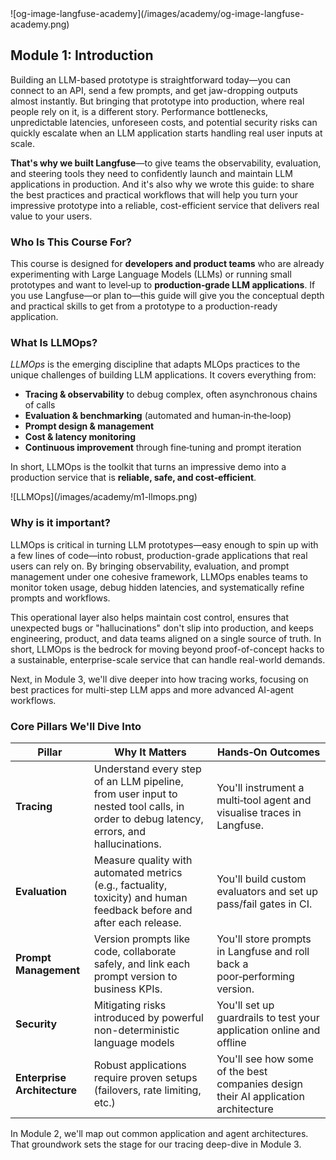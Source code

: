 <Frame className="my-10" fullWidth>
![og-image-langfuse-academy](/images/academy/og-image-langfuse-academy.png)
</Frame>

## **Module 1:** Introduction

Building an LLM-based prototype is straightforward today—you can connect to an API, send a few prompts, and get jaw-dropping outputs almost instantly. But bringing that prototype into production, where real people rely on it, is a different story. Performance bottlenecks, unpredictable latencies, unforeseen costs, and potential security risks can quickly escalate when an LLM application starts handling real user inputs at scale. 

**That's why we built Langfuse**—to give teams the observability, evaluation, and steering tools they need to confidently launch and maintain LLM applications in production. And it's also why we wrote this guide: to share the best practices and practical workflows that will help you turn your impressive prototype into a reliable, cost-efficient service that delivers real value to your users.

### Who Is This Course For?

This course is designed for **developers and product teams** who are already experimenting with Large Language Models (LLMs) or running small prototypes and want to level‑up to **production‑grade LLM applications**. If you use Langfuse—or plan to—this guide will give you the conceptual depth and practical skills to get from a prototype to a production-ready application.

### What Is LLMOps?

*LLMOps* is the emerging discipline that adapts MLOps practices to the unique challenges of building LLM applications. It covers everything from:

* **Tracing & observability** to debug complex, often asynchronous chains of calls  
* **Evaluation & benchmarking** (automated and human‑in‑the‑loop)  
* **Prompt design & management**  
* **Cost & latency monitoring**  
* **Continuous improvement** through fine‑tuning and prompt iteration

In short, LLMOps is the toolkit that turns an impressive demo into a production service that is **reliable, safe, and cost‑efficient**.

<Frame className="my-10" fullWidth>
![LLMOps](/images/academy/m1-llmops.png)
</Frame>

### Why is it important?

LLMOps is critical in turning LLM prototypes—easy enough to spin up with a few lines of code—into robust, production-grade applications that real users can rely on. By bringing observability, evaluation, and prompt management under one cohesive framework, LLMOps enables teams to monitor token usage, debug hidden latencies, and systematically refine prompts and workflows. 

This operational layer also helps maintain cost control, ensures that unexpected bugs or "hallucinations" don't slip into production, and keeps engineering, product, and data teams aligned on a single source of truth. In short, LLMOps is the bedrock for moving beyond proof-of-concept hacks to a sustainable, enterprise-scale service that can handle real-world demands.

Next, in Module&nbsp;3, we'll dive deeper into how tracing works, focusing on best practices for multi-step LLM apps and more advanced AI-agent workflows.

### Core Pillars We'll Dive Into

| Pillar | Why It Matters | Hands‑On Outcomes |
| ----- | ----- | ----- |
| **Tracing** | Understand every step of an LLM pipeline, from user input to nested tool calls, in order to debug latency, errors, and hallucinations. | You'll instrument a multi‑tool agent and visualise traces in Langfuse. |
| **Evaluation** | Measure quality with automated metrics (e.g., factuality, toxicity) and human feedback before and after each release. | You'll build custom evaluators and set up pass/fail gates in CI. |
| **Prompt Management** | Version prompts like code, collaborate safely, and link each prompt version to business KPIs. | You'll store prompts in Langfuse and roll back a poor‑performing version. |
| **Security** | Mitigating risks introduced by powerful non-deterministic language models | You'll set up guardrails to test your application online and offline |
| **Enterprise Architecture** | Robust applications require proven setups (failovers, rate limiting, etc.) | You'll see how some of the best companies design their AI application architecture |

In Module&nbsp;2, we'll map out common application and agent architectures. That groundwork sets the stage for our tracing deep-dive in Module&nbsp;3.